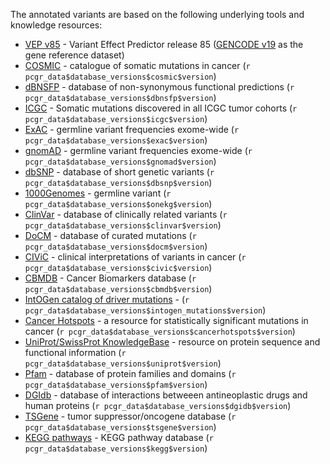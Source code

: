 The annotated variants are based on the following underlying tools and knowledge resources:

* [VEP v85](http://www.ensembl.org/info/docs/tools/vep/index.html) - Variant Effect Predictor release 85 ([GENCODE v19](https://www.gencodegenes.org/releases/19.html) as the gene reference dataset)
* [COSMIC](http://cancer.sanger.ac.uk/cosmic/) - catalogue of somatic mutations in cancer (`r pcgr_data$database_versions$cosmic$version`)
* [dBNSFP](https://sites.google.com/site/jpopgen/dbNSFP) - database of non-synonymous functional predictions (`r pcgr_data$database_versions$dbnsfp$version`)
* [ICGC](https://dcc.icgc.org/) - Somatic mutations discovered in all ICGC tumor cohorts (`r pcgr_data$database_versions$icgc$version`)
* [ExAC](http://exac.broadinstitute.org/) - germline variant frequencies exome-wide (`r pcgr_data$database_versions$exac$version`)
* [gnomAD](http://exac.broadinstitute.org/) - germline variant frequencies exome-wide (`r pcgr_data$database_versions$gnomad$version`)
* [dbSNP](http://www.ncbi.nlm.nih.gov/SNP/) - database of short genetic variants (`r pcgr_data$database_versions$dbsnp$version`)
* [1000Genomes](ftp://ftp.1000genomes.ebi.ac.uk/vol1/ftp/release/20130502/) - germline variant (`r pcgr_data$database_versions$onekg$version`)
* [ClinVar](http://www.ncbi.nlm.nih.gov/clinvar/) - database of clinically related variants (`r pcgr_data$database_versions$clinvar$version`)
* [DoCM](http://docm.genome.wustl.edu) - database of curated mutations (`r pcgr_data$database_versions$docm$version`)
* [CIViC](http://civic.genome.wustl.edu) - clinical interpretations of variants in cancer (`r pcgr_data$database_versions$civic$version`)
* [CBMDB](http://www.cancergenomeinterpreter.org/biomarkers) - Cancer Biomarkers database (`r pcgr_data$database_versions$cbmdb$version`)
* [IntOGen catalog of driver mutations](https://www.intogen.org/downloads) - (`r pcgr_data$database_versions$intogen_mutations$version`)
* [Cancer Hotspots](http://cancerhotspots.org) - a resource for statistically significant mutations in cancer (`r pcgr_data$database_versions$cancerhotspots$version`)
* [UniProt/SwissProt KnowledgeBase](http://www.uniprot.org) - resource on protein sequence and functional information (`r pcgr_data$database_versions$uniprot$version`)
* [Pfam](http://pfam.xfam.org) - database of protein families and domains (`r pcgr_data$database_versions$pfam$version`)
* [DGIdb](http://dgidb.genome.wustl.edu) - database of interactions betweeen antineoplastic drugs and human proteins (`r pcgr_data$database_versions$dgidb$version`)
* [TSGene](http://bioinfo.mc.vanderbilt.edu/TSGene/) - tumor suppressor/oncogene database (`r pcgr_data$database_versions$tsgene$version`)
* [KEGG pathways](http://www.genome.jp/kegg/pathway.html) - KEGG pathway database (`r pcgr_data$database_versions$kegg$version`)
